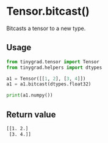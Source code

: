 # Tensor.bitcast()

Bitcasts a tensor to a new type.

## Usage
```python copy
from tinygrad.tensor import Tensor
from tinygrad.helpers import dtypes

a1 = Tensor([[1, 2], [3, 4]])
a1 = a1.bitcast(dtypes.float32)

print(a1.numpy())
```

## Return value

```bash
[[1. 2.]
 [3. 4.]]
```
